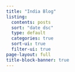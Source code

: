 ```yaml
---
title: "India Blog"
listing:
  contents: posts
  sort: "date dsc"
  type: default
  categories: true
  sort-ui: true
  filter-ui: true
page-layout: full
title-block-banner: true
---
```

